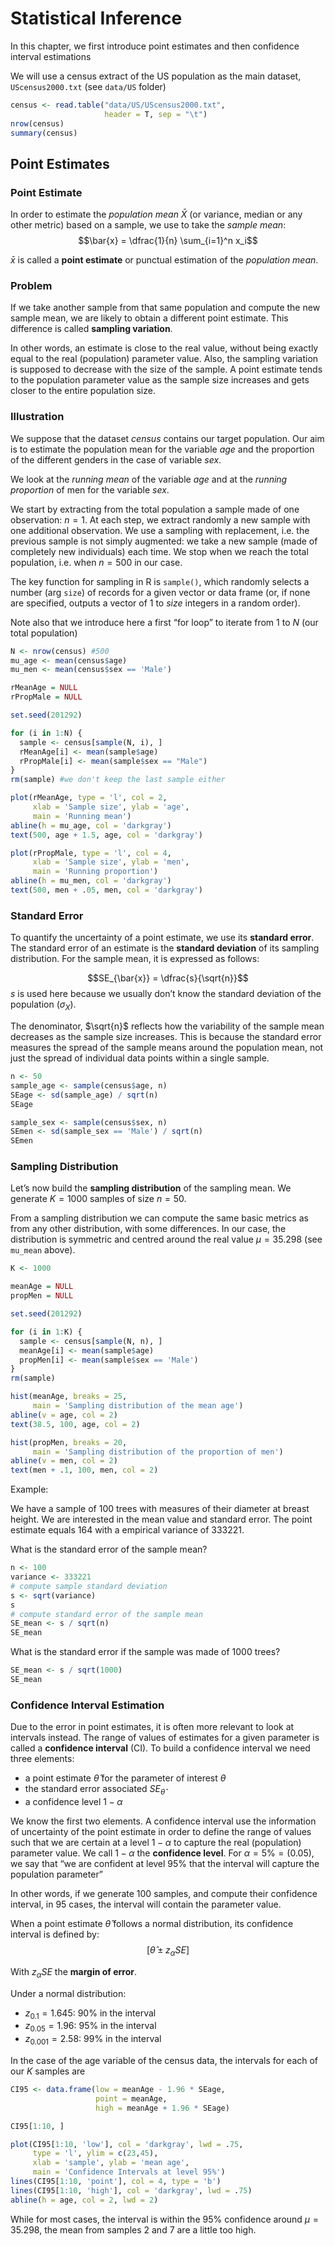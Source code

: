 # Statistical Inference

In this chapter, we first introduce point estimates and then confidence interval estimations

We will use a census extract of the US population as the main dataset, `UScensus2000.txt` (see `data/US` folder)

```r
census <- read.table("data/US/UScensus2000.txt", 
                     header = T, sep = "\t")
nrow(census)
summary(census)
```

## Point Estimates

### Point Estimate

In order to estimate the *population mean* $\bar{X}$ (or variance, median or any other metric) based on a sample, we use to take the *sample mean*: $$\bar{x} = \dfrac{1}{n} \sum_{i=1}^n x_i$$

$\bar{x}$ is called a **point estimate** or punctual estimation of the *population mean*.

### Problem

If we take another sample from that same population and compute the new sample mean, we are likely to obtain a different point estimate. This difference is called **sampling variation**.

In other words, an estimate is close to the real value, without being exactly equal to the real (population) parameter value. Also, the sampling variation is supposed to decrease with the size of the sample. A point estimate tends to the population parameter value as the sample size increases and gets closer to the entire population size.

### Illustration

We suppose that the dataset $census$ contains our target population. Our aim is to estimate the population mean for the variable $age$ and the proportion of the different genders in the case of variable $sex$.

We look at the *running mean* of the variable $age$ and at the *running proportion* of men for the variable $sex$.

We start by extracting from the total population a sample made of one observation: $n = 1$. At each step, we extract randomly a new sample with one additional observation. We use a sampling with replacement, i.e. the previous sample is not simply augmented: we take a new sample (made of completely new individuals) each time. We stop when we reach the total population, i.e. when $n = 500$ in our case.

The key function for sampling in R is `sample()`, which randomly selects a number (arg `size`) of records for a given vector or data frame (or, if none are specified, outputs a vector of $1$ to $size$ integers in a random order).

Note also that we introduce here a first "for loop" to iterate from 1 to $N$ (our total population)

```r
N <- nrow(census) #500
mu_age <- mean(census$age)
mu_men <- mean(census$sex == 'Male')

rMeanAge = NULL
rPropMale = NULL

set.seed(201292)

for (i in 1:N) {
  sample <- census[sample(N, i), ]
  rMeanAge[i] <- mean(sample$age)
  rPropMale[i] <- mean(sample$sex == "Male")
}
rm(sample) #we don't keep the last sample either

plot(rMeanAge, type = 'l', col = 2, 
     xlab = 'Sample size', ylab = 'age', 
     main = 'Running mean')
abline(h = mu_age, col = 'darkgray')
text(500, age + 1.5, age, col = 'darkgray')

plot(rPropMale, type = 'l', col = 4, 
     xlab = 'Sample size', ylab = 'men', 
     main = 'Running proportion')
abline(h = mu_men, col = 'darkgray')
text(500, men + .05, men, col = 'darkgray')
```

### Standard Error

To quantify the uncertainty of a point estimate, we use its **standard error**. The standard error of an estimate is the **standard deviation** of its sampling distribution. For the sample mean, it is expressed as follows:

$$SE_{\bar{x}} = \dfrac{s}{\sqrt{n}}$$ $s$ is used here because we usually don't know the standard deviation of the population ($\sigma_X$).

The denominator, $\sqrt{n}$ reflects how the variability of the sample mean decreases as the sample size increases. This is because the standard error measures the spread of the sample means around the population mean, not just the spread of individual data points within a single sample.

```r
n <- 50
sample_age <- sample(census$age, n)
SEage <- sd(sample_age) / sqrt(n)
SEage

sample_sex <- sample(census$sex, n)
SEmen <- sd(sample_sex == 'Male') / sqrt(n)
SEmen
```

### Sampling Distribution

Let's now build the **sampling distribution** of the sampling mean. We generate $K = 1000$ samples of size $n = 50$.

From a sampling distribution we can compute the same basic metrics as from any other distribution, with some differences. In our case, the distribution is symmetric and centred around the real value $\mu = 35.298$ (see `mu_mean` above).

```r
K <- 1000

meanAge = NULL
propMen = NULL

set.seed(201292)

for (i in 1:K) {
  sample <- census[sample(N, n), ]
  meanAge[i] <- mean(sample$age)
  propMen[i] <- mean(sample$sex == 'Male')
}
rm(sample)

hist(meanAge, breaks = 25,
     main = 'Sampling distribution of the mean age')
abline(v = age, col = 2)
text(38.5, 100, age, col = 2)

hist(propMen, breaks = 20,
     main = 'Sampling distribution of the proportion of men')
abline(v = men, col = 2)
text(men + .1, 100, men, col = 2)
```

Example:

We have a sample of 100 trees with measures of their diameter at breast height. We are interested in the mean value and standard error. The point estimate equals 164 with a empirical variance of 333221.

What is the standard error of the sample mean?

```r
n <- 100
variance <- 333221
# compute sample standard deviation
s <- sqrt(variance)
s
# compute standard error of the sample mean
SE_mean <- s / sqrt(n)
SE_mean
```

What is the standard error if the sample was made of 1000 trees?

```r
SE_mean <- s / sqrt(1000)
SE_mean
```

### Confidence Interval Estimation

Due to the error in point estimates, it is often more relevant to look at intervals instead. The range of values of estimates for a given parameter is called a **confidence interval** (CI). To build a confidence interval we need three elements:

-   a point estimate $\hat{\theta}$ for the parameter of interest $\theta$
-   the standard error associated $SE_{\hat{\theta}}$
-   a confidence level $1 - \alpha$

We know the first two elements. A confidence interval use the information of uncertainty of the point estimate in order to define the range of values such that we are certain at a level $1 - \alpha$ to capture the real (population) parameter value. We call $1 - \alpha$ the **confidence level**. For $\alpha = 5\% = (0.05)$, we say that "we are confident at level 95% that the interval will capture the population parameter"

In other words, if we generate 100 samples, and compute their confidence interval, in 95 cases, the interval will contain the parameter value.

When a point estimate $\hat{\theta}$ follows a normal distribution, its confidence interval is defined by: $$[\hat{\theta} \pm z_\alpha SE]$$

With $z_\alpha SE$ the **margin of error**.

Under a normal distribution:

-   $z_{0.1} = 1.645$: 90% in the interval
-   $z_{0.05} = 1.96$: 95% in the interval
-   $z_{0.001} = 2.58$: 99% in the interval

In the case of the age variable of the census data, the intervals for each of our $K$ samples are

```r
CI95 <- data.frame(low = meanAge - 1.96 * SEage, 
                   point = meanAge,
                   high = meanAge + 1.96 * SEage)

CI95[1:10, ]
```

```r
plot(CI95[1:10, 'low'], col = 'darkgray', lwd = .75, 
     type = 'l', ylim = c(23,45), 
     xlab = 'sample', ylab = 'mean age',
     main = 'Confidence Intervals at level 95%')
lines(CI95[1:10, 'point'], col = 4, type = 'b')
lines(CI95[1:10, 'high'], col = 'darkgray', lwd = .75)
abline(h = age, col = 2, lwd = 2)
```

While for most cases, the interval is within the 95% confidence around $\mu = 35.298$, the mean from samples 2 and 7 are a little too high.

